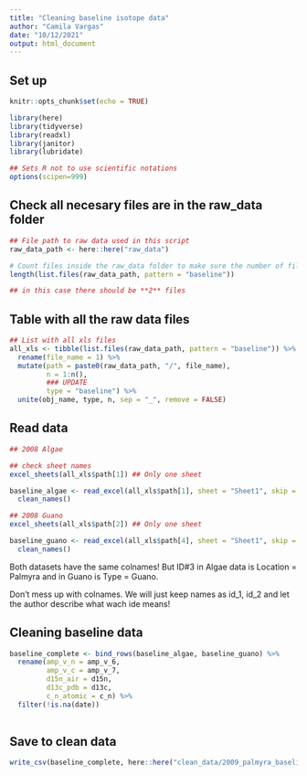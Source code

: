 ```yaml
---
title: "Cleaning baseline isotope data"
author: "Camila Vargas"
date: "10/12/2021"
output: html_document
---
```


## Set up

```r
knitr::opts_chunk$set(echo = TRUE)

library(here)
library(tidyverse)
library(readxl)
library(janitor)
library(lubridate)

## Sets R not to use scientific notations
options(scipen=999) 

```


## Check all necesary files are in the raw_data folder

```r
## File path to raw data used in this script
raw_data_path <- here::here("raw_data")

# Count files inside the raw_data folder to make sure the number of files downloaded is what is expected.
length(list.files(raw_data_path, pattern = "baseline"))

## in this case there should be **2** files
```


## Table with all the raw data files
```r

## List with all xls files
all_xls <- tibble(list.files(raw_data_path, pattern = "baseline")) %>% #c("xls", "xlsx")
  rename(file_name = 1) %>% 
  mutate(path = paste0(raw_data_path, "/", file_name),
         n = 1:n(),
         ### UPDATE
         type = "baseline") %>% 
  unite(obj_name, type, n, sep = "_", remove = FALSE)

```


## Read data

```r

## 2008 Algae

## check sheet names
excel_sheets(all_xls$path[1]) ## Only one sheet

baseline_algae <- read_excel(all_xls$path[1], sheet = "Sheet1", skip = 4) %>% 
  clean_names()

## 2008 Guano
excel_sheets(all_xls$path[2]) ## Only one sheet

baseline_guano <- read_excel(all_xls$path[4], sheet = "Sheet1", skip = 4) %>% 
  clean_names()

```

Both datasets have the same colnames! But ID#3 in Algae data is Location = Palmyra and in Guano is Type = Guano.

Don't mess up with colnames. We will just keep names as id_1, id_2 and let the author describe what wach ide means!


## Cleaning baseline data

```r
baseline_complete <- bind_rows(baseline_algae, baseline_guano) %>% 
  rename(amp_v_n = amp_v_6,
         amp_v_c = amp_v_7,
         d15n_air = d15n,
         d13c_pdb = d13c,
         c_n_atomic = c_n) %>% 
  filter(!is.na(date))
  
```


## Save to clean data

```r
write_csv(baseline_complete, here::here("clean_data/2009_palmyra_baseline_isotopes.csv"))
```



